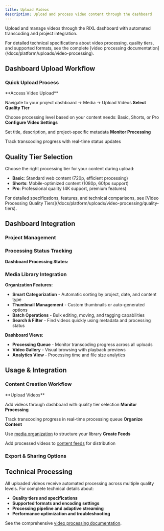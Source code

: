 ```yaml
---
title: Upload Videos
description: Upload and process video content through the dashboard
---
```



Upload and manage videos through the RIXL dashboard with automated transcoding and project integration.

<Callout type="info">
    For detailed technical specifications about video processing, quality tiers, and supported formats, see the complete [video processing documentation](/docs/platform/uploads/video-processing).
</Callout>

## Dashboard Upload Workflow

### Quick Upload Process

<Steps>
<Step>
**Access Video Upload**

Navigate to your project dashboard → Media → Upload Videos
</Step>
<Step>
**Select Quality Tier**

Choose processing level based on your content needs: Basic, Shorts, or Pro
</Step>
<Step>
**Configure Video Settings**

Set title, description, and project-specific metadata
</Step>
<Step>
**Monitor Processing**

Track transcoding progress with real-time status updates
</Step>
</Steps>

## Quality Tier Selection

Choose the right processing tier for your content during upload:

- **Basic**: Standard web content (720p, efficient processing)
- **Shorts**: Mobile-optimized content (1080p, 60fps support)  
- **Pro**: Professional quality (4K support, premium features)

<Callout type="info">
    For detailed specifications, features, and technical comparisons, see [Video Processing Quality Tiers](/docs/platform/uploads/video-processing/quality-tiers).
</Callout>

## Dashboard Integration

### Project Management

<div className="grid gap-6 sm:grid-cols-2 lg:grid-cols-3 mt-6">
  <InfoCard 
    title="Project Assignment" 
    description="Organize videos by project automatically"
    icon="FolderPlus"
  />
  <InfoCard 
    title="Processing Queue" 
    description="Monitor transcoding progress in real-time"
    icon="Clock"
  />
  <InfoCard 
    title="Team Access" 
    description="Share videos with team members"
    icon="Users"
  />
</div>

### Processing Status Tracking

**Dashboard Processing States:**

<div className="grid gap-4 sm:grid-cols-2 lg:grid-cols-4 mt-6">
  <InfoCard
    title="Uploaded"
    description="Video queued for processing"
    icon="Upload"
  />
  <InfoCard
    title="Processing"
    description="Transcoding in progress"
    icon="Loader"
  />
  <InfoCard
    title="Ready"
    description="All qualities available"
    icon="CheckCircle"
  />
  <InfoCard
    title="Failed"
    description="Processing error occurred"
    icon="AlertTriangle"
  />
</div>

### Media Library Integration

**Organization Features:**
- **Smart Categorization** - Automatic sorting by project, date, and content type
- **Thumbnail Management** - Custom thumbnails or auto-generated options
- **Batch Operations** - Bulk editing, moving, and tagging capabilities
- **Search & Filter** - Find videos quickly using metadata and processing status

**Dashboard Views:**
- **Processing Queue** - Monitor transcoding progress across all uploads
- **Video Gallery** - Visual browsing with playback previews
- **Analytics View** - Processing time and file size analytics

## Usage & Integration

### Content Creation Workflow

<Steps>
<Step>
**Upload Videos**

Add videos through dashboard with quality tier selection
</Step>
<Step>
**Monitor Processing**

Track transcoding progress in real-time processing queue
</Step>
<Step>
**Organize Content**

Use [media organization](/docs/platform/dashboard/media/organize-media) to structure your library
</Step>
<Step>
**Create Feeds**

Add processed videos to [content feeds](/docs/platform/dashboard/feeds) for distribution
</Step>
</Steps>

### Export & Sharing Options

<div className="grid gap-6 sm:grid-cols-2 lg:grid-cols-4 mt-6">
  <InfoCard 
    title="Streaming URLs" 
    description="Adaptive streaming for all devices"
    icon="Play"
  />
  <InfoCard 
    title="Embed Codes" 
    description="Ready-to-use video player embeds"
    icon="Code"
  />
  <InfoCard 
    title="API Access" 
    description="Programmatic video management"
    icon="Database"
  />
  <InfoCard 
    title="Download Links" 
    description="Original and processed file downloads"
    icon="Download"
  />
</div>

## Technical Processing

All uploaded videos receive automated processing across multiple quality levels. For complete technical details about:

- **Quality tiers and specifications**
- **Supported formats and encoding settings**
- **Processing pipeline and adaptive streaming**
- **Performance optimization and troubleshooting**

See the comprehensive [video processing documentation](/docs/platform/uploads/video-processing).
